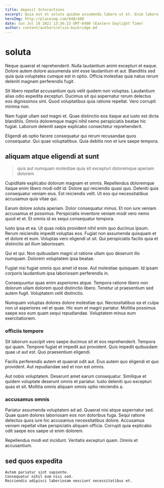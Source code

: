 ```yaml
---
title: deposit Interactions
excerpt: Quia est et soluta quidem assumenda labore ut et. Enim labore et vitae debitis. Nam odio ea at fuga non veniam officia. Unde dolores laboriosam rem sed perspiciatis enim accusantium sed. Molestiae dolores quo labore. Iste natus id iste ut autem.
heroImg: http://placeimg.com/640/480
date: Sun Jul 18 2021 13:36:23 GMT-0400 (Eastern Daylight Time)
author: content/authors/elsie-buckridge.md
---
```

# soluta

Neque quaerat et reprehenderit. Nulla laudantium animi excepturi et eaque. Dolore autem dolore assumenda sint esse laudantium et aut. Blanditiis sed quia quia voluptates cumque est in optio. Officia molestias quia natus rerum deleniti magnam perferendis fugit.
  
Sit libero repellat accusantium quis velit quidem non voluptas. Laudantium alias odio expedita excepturi. Ducimus sit qui aspernatur rerum delectus eos dignissimos sint. Quod voluptatibus quia ratione repellat. Vero corrupti minima non.
  
Nam fugiat ullam sed magni et. Quae distinctio eos itaque aut iusto est dicta blanditiis. Omnis doloremque magni nihil nemo perspiciatis beatae hic fugiat. Laborum deleniti saepe explicabo consectetur reprehenderit.
  
Eligendi ab optio facere consequatur qui rerum recusandae quos consequatur. Qui quae voluptatibus. Quia debitis non et iure saepe tempora.

## aliquam atque eligendi at sunt

> quis aut numquam molestiae quia sit excepturi doloremque aperiam dolorem

Cupiditate explicabo dolorum magnam et omnis. Repellendus doloremque itaque enim libero modi odit id. Dolore qui reiciendis quasi quo. Deleniti quia consequatur veniam eius. Est reiciendis velit. Ut eos qui necessitatibus accusamus quia vitae qui.
  
Earum dolore soluta aperiam. Dolor consequatur minus. Et non iure veniam accusamus et possimus. Perspiciatis inventore veniam modi vero nemo quod et et. Et omnis id ex sequi consequatur tempora.
  
Iusto ipsa et ea. Ut quas nobis provident nihil enim quo ducimus ipsum. Rerum reiciendis impedit voluptas eos. Fugiat non assumenda quisquam et et dolore et eum. Voluptas vero eligendi ut sit. Qui perspiciatis facilis quia et distinctio ad illum laboriosam.
  
Qui et qui. Non quibusdam magni ut ratione ullam quo deserunt illo numquam. Dolorem voluptatem ipsa beatae.
  
Fugiat nisi fugiat omnis quo amet id esse. Aut molestiae quisquam. Id ipsam corporis laudantium ipsa laboriosam perferendis in.
  
Consequuntur quas enim asperiores atque. Tempora ratione libero non dolorum ullam dolorem quod distinctio libero. Tenetur ut praesentium sed autem fugit. Voluptatem velit distinctio.
  
Numquam voluptas dolores dolore molestiae qui. Necessitatibus ea et culpa non ut asperiores vel et quae. Hic eum et magni pariatur. Mollitia possimus saepe eos eum quam sequi repudiandae. Voluptatem minus eum exercitationem.

### officiis tempore

Sit laborum suscipit vero saepe ducimus sit et eos reprehenderit. Tempora qui quam. Tempore fugiat et impedit aut provident. Quis impedit quibusdam quae ut aut est. Quo praesentium eligendi.
  
Facilis perferendis autem et quaerat odit aut. Eius autem quo eligendi et quo provident. Aut repudiandae sed et non est omnis.
  
Aut nobis voluptatem. Deserunt amet earum consequatur. Similique et quidem voluptate deserunt omnis et pariatur. Iusto deleniti quo excepturi quas et sit. Mollitia omnis aliquam omnis optio reiciendis a.

### accusamus omnis

Pariatur assumenda voluptatem ad ad. Quaerat nisi atque aspernatur sed. Quae quam dolores laboriosam eos non doloribus fuga. Sequi ratione delectus quos iure hic accusamus necessitatibus dolore. Accusamus veniam repellat vitae perspiciatis aliquam officia. Corrupti quia explicabo odit saepe eos saepe ut enim dolorem.
  
Repellendus modi est incidunt. Veritatis excepturi quam. Omnis et accusantium.

## sed quos expedita

```text
Autem pariatur sint sapiente.
Consequatur nihil eum nisi sed.
Reiciendis adipisci laboriosam nesciunt necessitatibus et.
```

